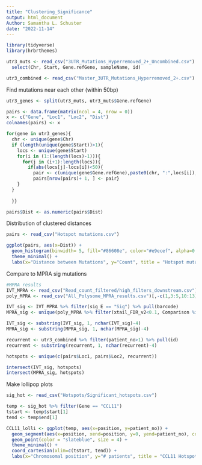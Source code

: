 ---
title: "Clustering_Significance"
output: html_document
Author: Samantha L. Schuster
date: "2022-11-14"
---


```{r}
library(tidyverse)
library(hrbrthemes)
```

```{r import}
utr3_muts <- read_csv("3UTR_Mutations_Hyperremoved_2+_Uncombined.csv") %>%
  select(Chr, Start, Gene.refGene, sampleName, id)

utr3_combined <- read_csv("Master_3UTR_Mutations_Hyperremoved_2+.csv")
```

Find mutations near each other (within 50bp)

```{r}
utr3_genes <- split(utr3_muts, utr3_muts$Gene.refGene)

pairs <- data.frame(matrix(ncol = 4, nrow = 0))
x <- c("Gene", "Loc1", "Loc2", "Dist")
colnames(pairs) <- x

for(gene in utr3_genes){
  chr <- unique(gene$Chr)
  if (length(unique(gene$Start))>1){
    locs <- unique(gene$Start)
    for(i in (1:(length(locs)-1))){
      for(j in (i+1):length(locs)){
        if(abs(locs[j]-locs[i])<50){
          pair <- c(unique(gene$Gene.refGene),paste0(chr, ":",locs[i]),paste0(chr, ":",locs[j]), abs(locs[j]-locs[i]))
          pairs[nrow(pairs)+ 1, ] <- pair}
    }
  }
  
  }}

pairs$Dist <- as.numeric(pairs$Dist)
```

Distribution of clustered distances

```{r}
pairs <- read_csv("Hotspot mutations.csv")

ggplot(pairs, aes(x=Dist)) + 
  geom_histogram(binwidth= 5, fill="#86608e", color="#e9ecef", alpha=0.9) + 
  theme_minimal() + 
  labs(x="Distance between Mutations", y="Count", title = "Hotspot mutation distance")
```

Compare to MPRA sig mutations

```{r}
#MPRA results
IVT_MPRA <- read_csv("Read_count_filtered/high_filters_downstream.csv")[,-1]
poly_MPRA <- read_csv("All_Polysome_MPRA_results.csv")[,-c(1,3:5,10:13)]

IVT_sig <- IVT_MPRA %>% filter(sig_E == "Sig") %>% pull(barcode)
MPRA_sig <- unique(poly_MPRA %>% filter(xtail_FDR_v2<0.1, Comparison %in% c("HighPoly:RNA","TotalPoly:RNA")) %>% pull(barcode))

IVT_sig <- substring(IVT_sig, 1, nchar(IVT_sig)-4)
MPRA_sig <- substring(MPRA_sig, 1, nchar(MPRA_sig)-4)

recurrent <- utr3_combined %>% filter(patient_no>1) %>% pull(id)
recurrent <- substring(recurrent, 1, nchar(recurrent)-4)

hotspots <- unique(c(pairs$Loc1, pairs$Loc2, recurrent))

intersect(IVT_sig, hotspots)
intersect(MPRA_sig, hotspots)
```

Make lollipop plots

```{r}
sig_hot <- read_csv("Hotspots/Significant_hotspots.csv")

temp <- sig_hot %>% filter(Gene == "CCL11")
tstart <- temp$start[1]
tend <- temp$end[1]

CCL11_lolli <- ggplot(temp, aes(x=position, y=patient_no)) +
  geom_segment(aes(x=position, xend=position, y=0, yend=patient_no), color = "grey") +
  geom_point(color = "slateblue", size = 4) + 
  theme_minimal() +
  coord_cartesian(xlim=c(tstart, tend)) + 
  labs(x="Chromosomal position", y="# patients", title = "CCL11 Hotspot")

```

